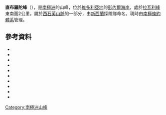 {{coord|72|5|S|164|59|E|source:GNIS|display=title}}

'''直布羅陀峰'''（{{lang-en|Gibraltar Peak}}），是[[南極洲|南極洲]]的山峰，位於[[維多利亞地|維多利亞地]]的[[彭內爾海岸|彭內爾海岸]]，處於[[拉瓦利峰|拉瓦利峰]]東南面2公里，屬於[[西石英山脈|西石英山脈]]的一部分，由[[新西蘭|新西蘭]]探險隊命名，現時由[[南極條約體系|南極條約體系]]管理。

==參考資料==
*{{cite web |url=http://geographic.org/geographic_names/antarctica_definitions/#DATE_C |title=Antarctica Definitions - Geographical Names |publisher=Geographic.org |date= |accessdate=2012-10-26 |archive-date=2020-10-10 |archive-url=https://web.archive.org/web/20201010185938/https://geographic.org/geographic_names/antarctica_definitions/#DATE_C |dead-url=no }}
*{{cite web |url=http://geographic.org/geographic_names/antname.php?uni=5657&fid=antgeo_109 |title=Gibraltar Peak, Antarctica - Geographical Names, map, geographic coordinates |publisher=Geographic.org |date= |accessdate=2012-10-26 |archive-date=2017-11-07 |archive-url=https://web.archive.org/web/20171107024325/https://geographic.org/geographic_names/antname.php?uni=5657&fid=antgeo_109 |dead-url=no }}
*{{cite gnis | type = antarid | id = 5657| name = Gibraltar Peak | accessdate = 2012-04-23}}
*{{cite web |url=https://data.aad.gov.au/aadc/gaz/display_name.cfm?gaz_id=127852 |title=Name Details - Gazetteer - AADC |publisher=Data.aad.gov.au |date=1969-01-01 |accessdate=2012-10-26 |archive-date=2020-12-05 |archive-url=https://web.archive.org/web/20201205231626/https://data.aad.gov.au/aadc/gaz/display_name.cfm?gaz_id=127852 |dead-url=no }}
*{{cite book|author=John Stewart|title=Antarctica: an encyclopedia|url=http://books.google.com/books?id=sAstAAAAMAAJ|accessdate=26 October 2012|year=1990|publisher=McFarland|isbn=978-0-89950-597-8|archive-date=2014-07-04|archive-url=https://web.archive.org/web/20140704183957/http://books.google.com/books?id=sAstAAAAMAAJ|dead-url=no}}
*{{cite web |url=https://data.aad.gov.au/aadc/gaz/display_name.cfm?gaz_id=125664 |title=Name Details - Gazetteer - AADC |publisher=Data.aad.gov.au |date=1969-01-01 |accessdate=2012-10-26 |archive-date=2020-11-24 |archive-url=https://web.archive.org/web/20201124155918/https://data.aad.gov.au/aadc/gaz/display_name.cfm?gaz_id=125664 |dead-url=no }}
*{{cite web |url=https://data.aad.gov.au/aadc/biodiversity/taxon_profile.cfm?taxon_id=100161 |title=Taxon Profile - Biodiversity database - AADC |publisher=Data.aad.gov.au |date=2006-09-20 |accessdate=2012-10-26 |archive-date=2021-03-12 |archive-url=https://web.archive.org/web/20210312124700/https://data.aad.gov.au/aadc/biodiversity/taxon_profile.cfm?taxon_id=100161 |dead-url=no }}
*{{cite web |url=https://data.aad.gov.au/aadc/biodiversity/species_near_place.cfm?type=Flora&lat=-72.0833333&lon=164.9833333&offset=1.0 |title=Antarctic Taxa - Biodiversity database - AADC |publisher=Data.aad.gov.au |date= |accessdate=2012-10-26 |archive-date=2014-04-15 |archive-url=https://web.archive.org/web/20140415083012/https://data.aad.gov.au/aadc/biodiversity/species_near_place.cfm?type=Flora&lat=-72.0833333&lon=164.9833333&offset=1.0 |dead-url=no }}
*{{cite web |url=https://data.aad.gov.au/aadc/biodiversity/species_near_place.cfm?type=Fauna&lat=-72.0833333&lon=164.9833333&offset=1.0 |title=Antarctic Taxa - Biodiversity database - AADC |publisher=Data.aad.gov.au |date= |accessdate=2012-10-26 |archive-date=2014-04-15 |archive-url=https://web.archive.org/web/20140415081203/https://data.aad.gov.au/aadc/biodiversity/species_near_place.cfm?type=Fauna&lat=-72.0833333&lon=164.9833333&offset=1.0 |dead-url=no }}
*{{usgs-gazetteer|id=5657}}

{{Antarctica-geo-stub}}
[[Category:南極洲山峰|Category:南極洲山峰]]